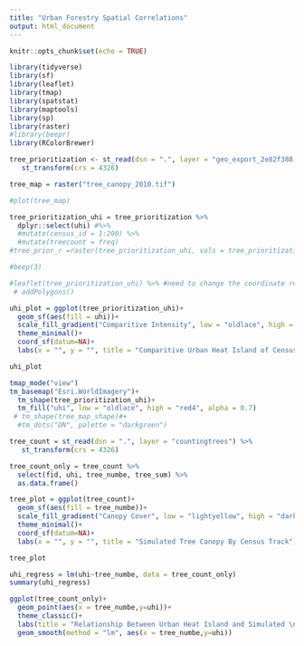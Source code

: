 ```yaml
---
title: "Urban Forestry Spatial Correlations"
output: html_document
---
```


```r
knitr::opts_chunk$set(echo = TRUE)
```



```r
library(tidyverse)
library(sf)
library(leaflet)
library(tmap)
library(spatstat)
library(maptools)
library(sp)
library(raster)
#library(beepr)
library(RColorBrewer)
```

```r
tree_prioritization <- st_read(dsn = ".", layer = "geo_export_2e82f388-c013-45a0-bb25-522154013165") %>% 
   st_transform(crs = 4326)

tree_map = raster("tree_canopy_2010.tif") 

```


```r
#plot(tree_map)

tree_prioritization_uhi = tree_prioritization %>% 
  dplyr::select(uhi) #%>% 
  #mutate(census_id = 1:200) %>% 
  #mutate(treecount = freq)
#tree_prior_r =raster(tree_prioritization_uhi, vals = tree_prioritization$uhi)

#beep(3)
```



```r
#leaflet(tree_prioritization_uhi) %>% #need to change the coordinate reference system to match
 # addPolygons()

uhi_plot = ggplot(tree_prioritization_uhi)+
  geom_sf(aes(fill = uhi))+
  scale_fill_gradient("Comparitive Intensity", low = "oldlace", high = "red4")+
  theme_minimal()+
  coord_sf(datum=NA)+
  labs(x = "", y = "", title = "Comparitive Urban Heat Island of Census \nTracks Based off Land Surface Temperature")

uhi_plot

tmap_mode("view")
tm_basemap("Esri.WorldImagery")+
  tm_shape(tree_prioritization_uhi)+
  tm_fill("uhi", low = "oldlace", high = "red4", alpha = 0.7)
 # tm_shape(tree_map_shape)#+
  #tm_dots("DN", palette = "darkgreen")
```

```r
tree_count = st_read(dsn = ".", layer = "countingtrees") %>% 
   st_transform(crs = 4326)

tree_count_only = tree_count %>% 
  select(fid, uhi, tree_numbe, tree_sum) %>% 
  as.data.frame()
```



```r
tree_plot = ggplot(tree_count)+
  geom_sf(aes(fill = tree_numbe))+
  scale_fill_gradient("Canopy Cover", low = "lightyellow", high = "darkgreen")+
  theme_minimal()+
  coord_sf(datum=NA)+
  labs(x = "", y = "", title = "Simulated Tree Canopy By Census Track")

tree_plot

```

```r
uhi_regress = lm(uhi~tree_numbe, data = tree_count_only)
summary(uhi_regress)

ggplot(tree_count_only)+
  geom_point(aes(x = tree_numbe,y=uhi))+
  theme_classic()+
  labs(title = "Relationship Between Urban Heat Island and Simulated \nTree Canopy by Austin Census Tract", y = "Comparitive Land Surface Temperature Intensity", x = "Simulated Tree Count")+
  geom_smooth(method = "lm", aes(x = tree_numbe,y=uhi))

```
